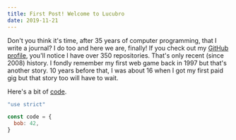 ```yaml
---
title: First Post! Welcome to Lucubro
date: 2019-11-21
---
```


Don't you think it's time, after 35 years of computer programming, that I write a journal? I do too and here we are, finally! If you check out my [GitHub profile](https://github.com/millette), you'll notice I have over 350 repositories. That's only recent (since 2008) history. I fondly remember my first web game back in 1997 but that's another story. 10 years before that, I was about 16 when I got my first paid gig but that story too will have to wait.

Here's a bit of [code](/about).

```js
"use strict"

const code = {
  bob: 42,
}
```
